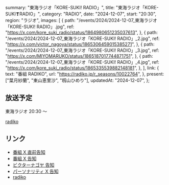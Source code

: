   summary: "東海ラジオ「KORE-SUKI! RADIO」",
  title: "東海ラジオ「KORE-SUKI❣RADIO」",
  category: "RADIO",
  date: "2024-12-07",
  start: "20:30",
  region: "ラジオ",
  images: [
    {
      path: "/events/2024/2024-12-07_東海ラジオ「KORE-SUKI! RADIO」.jpg",
      ref: "https://x.com/kore_suki_radio/status/1864980651235037613",
    },
    {
      path: "/events/2024/2024-12-07_東海ラジオ「KORE-SUKI! RADIO」_2.jpg",
      ref: "https://x.com/victor_nagoya/status/1865306459015385271",
    },
    {
      path: "/events/2024/2024-12-07_東海ラジオ「KORE-SUKI! RADIO」_3.jpg",
      ref: "https://x.com/MIYOMARUKO/status/1865187017744871751",
    },
    {
      path: "/events/2024/2024-12-07_東海ラジオ「KORE-SUKI! RADIO」_4.jpg",
      ref: "https://x.com/kore_suki_radio/status/1865335539882148181",
    },
  ],
  link: {
    text: "番組 RADIKO",
    url: "https://radiko.jp/r_seasons/10022764",
  },
  present: ["葉月紗蘭", "東山恵里沙", "籾山ひめり"],
  updatedAt: "2024-12-07",
};

## 放送予定

東海ラジオ 20:30 〜

[radiko](https://radiko.jp/#TOKAIRADIO)

## リンク

- [番組 X 直前告知](https://x.com/kore_suki_radio/status/1865335539882148181)
- [番組 X 告知](https://x.com/kore_suki_radio/status/1864980651235037613)
- [ビクターナゴヤ 告知](https://x.com/victor_nagoya/status/1865306459015385271)
- [パーソナリティ X 告知](https://x.com/MIYOMARUKO/status/1865187017744871751)
- [radiko](https://radiko.jp/#TOKAIRADIO)
